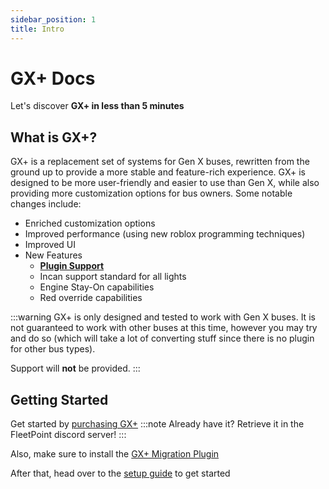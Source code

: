 ```yaml
---
sidebar_position: 1
title: Intro
---
```


# GX+ Docs

Let's discover **GX+ in less than 5 minutes**

## What is GX+?

GX+ is a replacement set of systems for Gen X buses, rewritten from the ground up to provide a more stable and feature-rich experience. GX+ is designed to be more user-friendly and easier to use than Gen X, while also providing more customization options for bus owners. Some notable changes include:
- Enriched customization options
- Improved performance (using new roblox programming techniques)
- Improved UI
- New Features
    - **[Plugin Support](/docs/plugins)**
    - Incan support standard for all lights
    - Engine Stay-On capabilities
    - Red override capabilities

:::warning
GX+ is only designed and tested to work with Gen X buses. It is not guaranteed to work with other buses at this time, however you may try and do so (which will take a lot of converting stuff since there is no plugin for other bus types).

Support will **not** be provided.
:::

## Getting Started

Get started by [purchasing GX+](roblox://placeId=16798209428&launchData=36bmp1sunmj5rzty92lhiicy5x70)
:::note
Already have it? Retrieve it in the FleetPoint discord server!
:::

Also, make sure to install the [GX+ Migration Plugin](https://create.roblox.com/store/asset/17842905710/GX-Migration-Plugin)

After that, head over to the [setup guide](/docs/setup) to get started